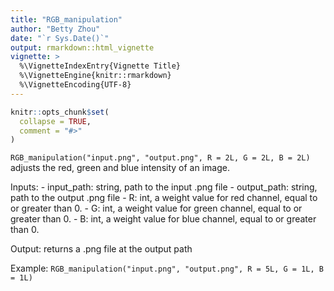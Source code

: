 ```yaml
---
title: "RGB_manipulation"
author: "Betty Zhou"
date: "`r Sys.Date()`"
output: rmarkdown::html_vignette
vignette: >
  %\VignetteIndexEntry{Vignette Title}
  %\VignetteEngine{knitr::rmarkdown}
  %\VignetteEncoding{UTF-8}
---
```


```r
knitr::opts_chunk$set(
  collapse = TRUE,
  comment = "#>"
)
```

`RGB_manipulation("input.png", "output.png", R = 2L, G = 2L, B = 2L)` adjusts the red, green and blue intensity of an image.

Inputs:
  - input_path: string, path to the input .png file
  - output_path: string, path to the output .png file
  - R: int, a weight value for red channel, equal to or greater than 0.
  - G: int, a weight value for green channel, equal to or greater than 0.
  - B: int, a weight value for blue channel, equal to or greater than 0.

Output: returns a .png file at the output path

Example: `RGB_manipulation("input.png", "output.png", R = 5L, G = 1L, B = 1L)`
